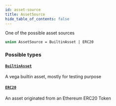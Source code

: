 ```yaml
---
id: asset-source
title: AssetSource
hide_table_of_contents: false
---
```



One of the possible asset sources

```graphql
union AssetSource = BuiltinAsset | ERC20
```


### Possible types

#### [`BuiltinAsset`](/mainnet/api/graphql/objects/builtin-asset)

A vega builtin asset, mostly for testing purpose


#### [`ERC20`](/mainnet/api/graphql/objects/erc20)

An asset originated from an Ethereum ERC20 Token




